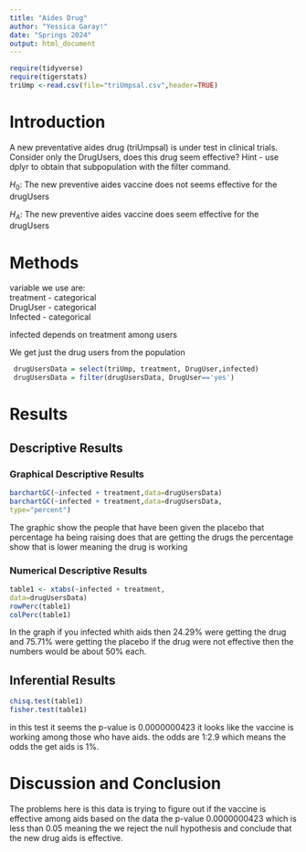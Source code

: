 ```yaml
---
title: "Aides Drug"
author: "Yessica Garay!"
date: "Springs 2024"
output: html_document
---
```


```r
require(tidyverse)
require(tigerstats)
triUmp <-read.csv(file="triUmpsal.csv",header=TRUE)
```

# Introduction

<!--In this section you explain what you are trying to show.  Where did the data come from?  What is the research or other question you are trying to answer?.  If you skimp in this section expect to be marked down in your grade. Paint a picture of the project a couple of paragraphs is expected!-->

A new  preventative aides drug (triUmpsal) is under test in clinical trials. Consider only the DrugUsers, does this drug seem effective?  Hint - use dplyr to obtain that subpopulation with the filter command.

$H_0$: The new preventive aides vaccine does not seems effective for the drugUsers

$H_A$: The new preventive aides vaccine does seem effective for the drugUsers


# Methods

<!--Decide on your methods:  use "variable analysis" or other appropriate descriptors.  Make sure to choose at least one graphical method and at least one numerical method. Discuss what data manipulations may be needed for example subsetting or other binning procedures and what sort of graphical displays and inferential tools will be used!-->

variable we use are:  
treatment - categorical  
DrugUser - categorical  
Infected - categorical  


infected depends on treatment among users

We get just the drug users from the population

```r
 drugUsersData = select(triUmp, treatment, DrugUser,infected)
 drugUsersData = filter(drugUsersData, DrugUser=='yes')
```

# Results

<!--Divide this section into two sub-sections:  One for your descriptive  results and one for your inferential results.!-->

## Descriptive Results

### Graphical Descriptive Results

<!--Graphical results here.  Make sure to show your code.  Provide appropriate labels for axes, giving units if possible, and provide a good title for the graph, too.  Use the graphical results to describe the patterns if any that exist in the data as focused toward the research question. Bottom line is to explain the features of the graph that are relevant to conforming or departing to what is expected by your null hypothesis !-->


```r
barchartGC(~infected + treatment,data=drugUsersData)
barchartGC(~infected + treatment,data=drugUsersData, 
type="percent")

```

The graphic show the people that have been given the placebo that percentage ha being raising does that are getting the drugs the percentage show that is lower meaning the drug is working

### Numerical Descriptive Results


```r
table1 <- xtabs(~infected + treatment, 
data=drugUsersData)
rowPerc(table1)
colPerc(table1)
```

In the graph if you infected whith aids then 24.29% were getting the drug and  75.71% were getting the placebo if the drug were not effective then the numbers would be about 50% each.

<!--Numerical results go here. Use the numerical results to describe the patterns if any that exist in the data as focused toward the research question!-->

## Inferential Results

```r
chisq.test(table1)
fisher.test(table1)
```

in this test it seems the p-value is 0.0000000423 it looks like the vaccine is working among those who have aids. the odds are 1:2.9 which means the odds the get aids is 1%.


<!--State hypothesis clearly.  Make sure your discussion of the inferential test covers all the aspects that the test output produces, such as test statistic, p-value etc.  Make a decision about the null hypothesis, explain the assumptions on which the selected test/procedure was based, and why the chosen procedure satisfys the assumptions and is appropriate to answer the research
question!-->


# Discussion and Conclusion

The problems here is this data is trying to figure out if the vaccine is effective among aids based on the data the p-value 0.0000000423 which is less than 0.05 meaning the we reject the null hypothesis and conclude that the new drug aids is effective.

<!--Discussion and conclusion here.  If you found a relationship be sure to consider whether the relationship occurs because one of the variavbles causes the other, or whether they perhasps are related for some other reason.  Watch the chapter 6 videos from the GeorgeTown videos collection.!-->
